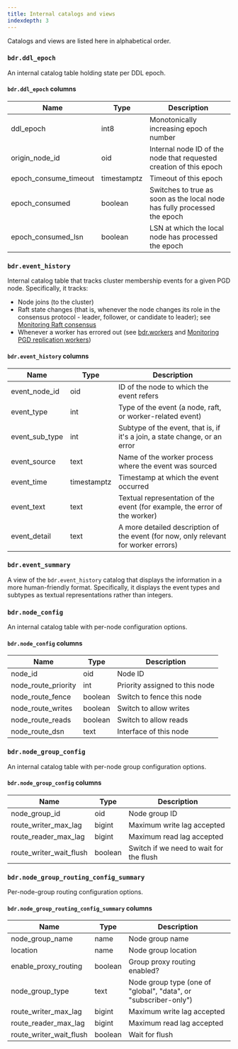 ```yaml
---
title: Internal catalogs and views
indexdepth: 3
---
```

Catalogs and views are listed here in alphabetical order.

### `bdr.ddl_epoch`

An internal catalog table holding state per DDL epoch.

#### `bdr.ddl_epoch` columns

| Name                  | Type        | Description                                                              |
| --------------------- | ----------- | ------------------------------------------------------------------------ |
| ddl_epoch             | int8        | Monotonically increasing epoch number                                    |
| origin_node_id        | oid         | Internal node ID of the node that requested creation of this epoch       |
| epoch_consume_timeout | timestamptz | Timeout of this epoch                                                    |
| epoch_consumed        | boolean     | Switches to true as soon as the local node has fully processed the epoch |
| epoch_consumed_lsn    | boolean     | LSN at which the local node has processed the epoch                      |


### `bdr.event_history`

Internal catalog table that tracks cluster membership events for a given PGD
node. Specifically, it tracks:

* Node joins (to the cluster)
* Raft state changes (that is, whenever the node changes its role in the consensus
protocol - leader, follower, or candidate to leader); see [Monitoring Raft consensus](../monitoring/sql#monitoring-raft-consensus)
* Whenever a worker has errored out (see [bdr.workers](/pgd/latest/reference/catalogs-visible/#bdrworkers)
and [Monitoring PGD replication workers](../monitoring/sql#monitoring-pgd-replication-workers))

#### `bdr.event_history` columns

| Name           | Type        | Description                                                                         |
| -------------- | ----------- | ----------------------------------------------------------------------------------- |
| event_node_id  | oid         | ID of the node to which the event refers                                     |
| event_type     | int         | Type of the event (a node, raft, or worker-related event)                        |
| event_sub_type | int         | Subtype of the event, that is, if it's a join, a state change, or an error          |
| event_source   | text        | Name of the worker process where the event was sourced                          |
| event_time     | timestamptz | Timestamp at which the event occurred                                           |
| event_text     | text        | Textual representation of the event (for example, the error of the worker)                |
| event_detail   | text        | A more detailed description of the event (for now, only relevant for worker errors) |

### `bdr.event_summary`

A view of the `bdr.event_history` catalog that displays the information in a more
human-friendly format. Specifically, it displays the event types and subtypes
as textual representations rather than integers.

### `bdr.node_config`

An internal catalog table with per-node configuration options.

#### `bdr.node_config` columns

| Name                    | Type     | Description                              |
| ----------------------- | -------- | ---------------------------------------- |
| node_id                 | oid      | Node ID                              |
| node_route_priority     | int      | Priority assigned to this node           |
| node_route_fence        | boolean  | Switch to fence this node               |
| node_route_writes       | boolean  | Switch to allow writes                   |
| node_route_reads        | boolean  | Switch to allow reads                    |
| node_route_dsn          | text     | Interface of this node               |

### `bdr.node_group_config`

An internal catalog table with per-node group configuration options.

#### `bdr.node_group_config` columns

| Name                    | Type     | Description                              |
| ----------------------- | -------- | ---------------------------------------- |
| node_group_id           | oid      | Node group ID                        |
| route_writer_max_lag    | bigint   | Maximum write lag accepted               |
| route_reader_max_lag    | bigint   | Maximum read lag accepted                |
| route_writer_wait_flush | boolean  | Switch if we need to wait for the flush  |

### `bdr.node_group_routing_config_summary`

Per-node-group routing configuration options.

#### `bdr.node_group_routing_config_summary` columns

| Name                    | Type    | Description                                                     |
|-------------------------|---------|-----------------------------------------------------------------|
| node_group_name         | name    | Node group name                                                 |
| location                | name    | Node group location                                             |
| enable_proxy_routing    | boolean | Group proxy routing enabled?                                    |
| node_group_type         | text    | Node group type (one of "global", "data", or "subscriber-only") |
| route_writer_max_lag    | bigint  | Maximum write lag accepted                                      |
| route_reader_max_lag    | bigint  | Maximum read lag accepted                                       |
| route_writer_wait_flush | boolean | Wait for flush                                                  |

<!-- Flag on quote marks >

### `bdr.node_group_routing_info`

An internal catalog table holding current routing information for a proxy.

#### `bdr.node_group_routing_info` columns

| Name               | Type  | Description                 |
|--------------------|-------|-----------------------------|
| node_group_id      | oid   | Node group ID               |
| write_node_id      | oid   | Current write node          |
| prev_write_node_id | oid   | Previous write node         |
| read_node_ids      | oid[] | List of read-only nodes IDs |

### `bdr.node_group_routing_summary`

A view of `bdr.node_group_routing_info` catalog that shows the information in more friendly way.

#### `bdr.node_group_routing_summary` columns

| Name                | Type   | Description                 |
|---------------------|--------|-----------------------------|
| node_group_name     | name   | Node group name             |
| write_lead          | name   | Current write lead          |
| previous_write_lead | name   | Previous write lead         |
| read_nodes          | name[] | Current read-only nodes     |

### `bdr.node_routing_config_summary`

A friendly view of the per-node routing configuration options. 
Shows the node name rather than the oid and shorter field names.

#### `bdr.node_routing_config_summary` columns

| Name           | Type    | Description                    |
|----------------|---------|--------------------------------|
| node_name      | name    | Node name                      |
| route_priority | int     | Priority assigned to this node |
| route_fence    | boolean | Switch to fence this node      |
| route_writes   | boolean | Switch to allow writes         |
| route_reads    | boolean | Switch to allow reads          |
| route_dsn      | text    | Interface of this node         |

### `bdr.proxy_config`

An internal catalog table holding proxy specific configurations.

#### `bdr.proxy_config` columns

| Name                        | Type     | Description                                                                  |
|-----------------------------|----------|------------------------------------------------------------------------------|
| proxy_name                  | name     | Name of the proxy                                                        |
| node_group_id               | oid      | Node group ID that this proxy uses                                       |
| listen_port                 | int      | Port that the proxy uses for read-write connections (setting to 0 disables port) |
| max_client_conn             | int      | Number of maximum read-write client connections that the proxy accepts       |
| max_server_conn             | int      | Number of maximum read-write connections that the server accepts             |
| server_conn_timeout         | interval | Timeout for the read-write server connections                                |
| server_conn_keepalive       | interval | Interval between the server connection keep-alive                            |
| fallback_group_timeout      | interval | Timeout needed for the fallback                                              |
| fallback_group_ids          | oid[]    | List of group IDs to use for the fallback                                |
| listen_addrs                | text[]   | Listen address                                                               |
| read_listen_port            | int      | Port that the proxy uses for read-only connections (setting to 0 disables port)  |
| read_max_client_conn        | int      | Number of maximum read-only client connections that the proxy accepts        |
| read_max_server_conn        | int      | Number of maximum read-only connections that the server accepts              |
| read_server_conn_timeout    | interval | Timeout for the server read-only connections                                 |
| read_server_conn_keepalive  | interval | Interval between the server read-only connection keep-alive                  |
| read_listen_addrs           | text[]   | Listen address for read-only connections                                     |
| read_consensus_grace_period | interval | Duration for which proxy continues to route even upon loss of consensus      |


### `bdr.proxy_config_summary`

A friendly view of per-proxy, instance-specific configuration options.

#### `bdr.proxy_config_summary` columns

| Name                            | Type     | Description                                                                   |
|---------------------------------|----------|-------------------------------------------------------------------------------|
| proxy_name                      | name     | Name of the proxy                                                         |
| node_group_name                 | name     | Node group name that this proxy uses                                      |
| listen_port                     | int      | Port that the proxy uses for read-write connections (setting to -1 disables port) |
| max_client_conn                 | int      | Number of maximum read-write client connections that the proxy accepts        |
| max_server_conn                 | int      | Number of maximum read-write connections that the server accepts              |
| server_conn_timeout             | interval | Timeout for the read-write server connections                                 |
| server_conn_keepalive           | interval | Interval between the server connection keep-alive                             |
| node_group_enable_proxy_routing | boolean  | Does the group the proxy is in enable proxy routing?                           |
| node_group_location             | name     | The group's location value                                                    |
| fallback_group_timeout          | interval | Timeout needed for the fallback                                               |
| fallback_group_ids              | oid[]    | List of group IDs to use for the fallback                                 |
| listen_addrs                    | text[]   | Listen address                                                                |
| read_listen_port                | int      | Port that the proxy uses for read-only connections (setting to -1 disables port)  |
| read_max_client_conn            | int      | Number of maximum read-only client connections that the proxy accepts         |
| read_max_server_conn            | int      | Number of maximum read-only connections that the server accepts               |
| read_server_conn_timeout        | interval | Timeout for the server read-only connections                                  |
| read_server_conn_keepalive      | interval | Interval between the server read-only connection keep-alive                   |
| read_listen_addrs               | text[]   | Listen address for read-only connections                                      |
| read_consensus_grace_period     | interval | Duration for which proxy continues to route even upon loss of consensus       |

### `bdr.sequence_kind`

An internal state table storing the type of each non-local sequence. We recommend the view
`bdr.sequences` for diagnostic purposes.

#### `bdr.sequence_kind` columns

| Name    | Type | Description                                                 |
| ------- | ---- | ----------------------------------------------------------- |
| seqid   | oid  | Internal OID of the sequence                                |
| seqkind | char | Internal sequence kind (`'l'`=local,`'t'`=timeshard,`'s'`=snowflakeid,`'g'`=galloc) |
